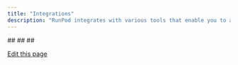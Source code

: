 ```yaml
---
title: "Integrations"
description: "RunPod integrates with various tools that enable you to automate interactions, such as managing containers with infrastructure-as-code and interacting with serverless endpoints without using the WebUI or API. These integrations provide flexibility and automation for streamlining complex workflows and scaling your operations."
---
```


<CardGroup>
  <Card title="📄️dstackdstack is an open-source tool that simplifies the orchestration of Pods for AI and ML workloads. By defining your application and resource requirements in YAML configuration files, it automates the provisioning and management of cloud resources on RunPod, allowing you to focus on your application logic rather than the infrastructure." href="/integrations/dstack/">
    ##
  </Card>
</CardGroup>

<CardGroup>
  <Card title="📄️ModsMods is an AI-powered tool designed for the command line and built to seamlessly integrate with pipelines." href="/integrations/mods/">
    ##
  </Card>
</CardGroup>

<CardGroup>
  <Card title="📄️SkyPilotSkyPilot is a framework for executing LLMs, AI, and batch jobs on any cloud, offering maximum cost savings, highest GPU availability, and managed execution." href="/integrations/skypilot/">
    ##
  </Card>
</CardGroup>

[Edit this page](https://github.com/runpod/docs/blob/main/docs/integrations/overview.md)
